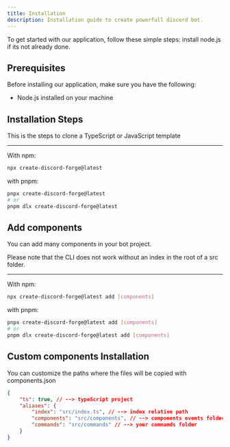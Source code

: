 ```yaml
---
title: Installation
description: Installation guide to create powerfull discord bot.
---
```


To get started with our application, follow these simple steps: install node.js if its not already done.

## Prerequisites

Before installing our application, make sure you have the following:

- Node.js installed on your machine

## Installation Steps

This is the steps to clone a TypeScript or JavaScript template

---

With npm:

```bash
npx create-discord-forge@latest
```

with pnpm:

```bash
pnpx create-discord-forge@latest
# or
pnpm dlx create-discord-forge@latest
```

## Add components

You can add many components in your bot project.

<Note title="Remember" type="danger">
	Please note that the CLI does not work without an index in the root of a src
	folder.
</Note>

---

With npm:

```bash
npx create-discord-forge@latest add [components]
```

with pnpm:

```bash
pnpx create-discord-forge@latest add [components]
# or
pnpm dlx create-discord-forge@latest add [components]
```

## Custom components Installation

You can customize the paths where the files will be copied with components.json

```json
{
	"ts": true, // --> typeScript project
	"aliases": {
		"index": "src/index.ts", // --> index relative path
		"components": "src/components", // --> components events folder
		"commands": "src/commands" // --> your commands folder
	}
}
```
